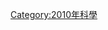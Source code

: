 {{依分類劃分的年份
| m = 2
| c = 0
| d = 1
| y = 0
| cat = 发现的系外行星
| sortkey = 系外行星
| parent = 2010年发现的天体
|subcat=按年份发现的系外行星
}}
[[Category:2010年科學|Category:2010年科學]]